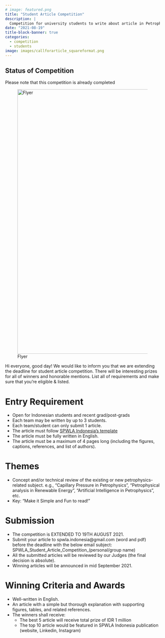 ```yaml
---
# image: featured.png
title: "Student Article Competition"
description: | 
  Competition for university students to write about article in Petrophysics
date: "2021-08-19"
title-block-banner: true
categories:
  - competition
  - students
image: images/callforarticle_squareformat.png
---
```


::: callout-caution
## Status of Competition

Please note that this competition is already completed
:::

![Flyer](images/callforarticle_squareformat.png){width="861"}

Hi everyone, good day! We would like to inform you that we are extending the deadline for student article competition. There will be interesting prizes for all of winners and honorable mentions. List all of requirements and make sure that you're eligible & listed.

# Entry Requirement

-   Open for Indonesian students and recent grad/post-grads
-   Each team may be written by up to 3 students.
-   Each team/student can only submit 1 article.
-   The article must follow [SPWLA Indonesia's template](https://drive.google.com/file/d/18IzkuFeGWJ8ewORXq-siB_umBnIVOVaG/view)
-   The article must be fully written in English.
-   The article must be a maximum of 4 pages long (including the figures, captions, references, and list of authors).

# Themes

-   Concept and/or technical review of the existing or new petrophysics-related subject. e.g., "Capillary Pressure in Petrophysics", "Petrophysical analysis in Renewable Energy", "Artificial Intelligence in Petrophysics", etc.
-   Key: "Make it Simple and Fun to read!"

# Submission

-   The competition is EXTENDED TO 19TH AUGUST 2021.
-   Submit your article to spwla.indonesia\@gmail.com (word and pdf) before the deadline with the below email subject: SPWLA_Student_Article_Competition\_(personal/group name)
-   All the submitted articles will be reviewed by our Judges (the final decision is absolute).
-   Winning articles will be announced in mid September 2021.

# Winning Criteria and Awards

-   Well-written in English.
-   An article with a simple but thorough explanation with supporting figures, tables, and related references.
-   The winners shall receive:
    -   The best 5 article will receive total prize of IDR 1 million
    -   The top 10 article would be featured in SPWLA Indonesia publication (website, Linkedin, Instagram)